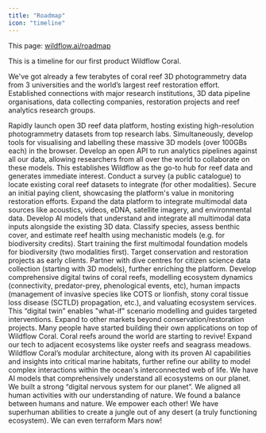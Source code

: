 ```yaml
---
title: "Roadmap"
icon: "timeline"
---
```


This page: [wildflow.ai/roadmap](https://wildflow.ai/roadmap)

This is a timeline for our first product Wildflow Coral.

We've got already a few terabytes of coral reef 3D photogrammetry data from 3 universities and the world’s largest reef restoration effort. Established connections with major research institutions, 3D data pipeline organisations, data collecting companies, restoration projects and reef analytics research groups.

<Steps>
  <Step title="3D reef platform (in 6 months)">
    Rapidly launch open 3D reef data platform, hosting existing high-resolution
    photogrammetry datasets from top research labs. Simultaneously, develop
    tools for visualising and labelling these massive 3D models (over 100GBs
    each) in the browser. Develop an open API to run analytics pipelines against
    all our data, allowing researchers from all over the world to collaborate on
    these models. This establishes Wildflow as the go-to hub for reef data and
    generates immediate interest. Conduct a survey (a public catalogue) to
    locate existing coral reef datasets to integrate (for other modalities).
    Secure an initial paying client, showcasing the platform's value in
    monitoring restoration efforts.
  </Step>
  <Step title="AI-powered, multimodal reef intelligence (in 1 year)">
    Expand the data platform to integrate multimodal data sources like
    acoustics, videos, eDNA, satellite imagery, and environmental data. Develop
    AI models that understand and integrate all multimodal data inputs alongside
    the existing 3D data. Classify species, assess benthic cover, and estimate
    reef health using mechanistic models (e.g. for biodiversity credits). Start
    training the first multimodal foundation models for biodiversity (two
    modalities first). Target conservation and restoration projects as early
    clients. Partner with dive centres for citizen science data collection
    (starting with 3D models), further enriching the platform.
  </Step>
  <Step title="Comprehensive “digital twin” of coral reefs (in 2 years)">
    Develop comprehensive digital twins of coral reefs, modelling ecosystem
    dynamics (connectivity, predator-prey, phenological events, etc), human
    impacts (management of invasive species like COTS or lionfish, stony coral
    tissue loss disease (SCTLD) propagation, etc.), and valuating ecosystem
    services. This “digital twin” enables "what-if" scenario modelling and
    guides targeted interventions. Expand to other markets beyond
    conservation/restoration projects. Many people have started building their
    own applications on top of Wildflow Coral. Coral reefs around the world are
    starting to revive!
  </Step>
  <Step title="Beyond coral reefs (in 5 years)">
    Expand our tech to adjacent ecosystems like oyster reefs and seagrass
    meadows. Wildflow Coral’s modular architecture, along with its proven AI
    capabilities and insights into critical marine habitats, further refine our
    ability to model complex interactions within the ocean's interconnected web
    of life.
  </Step>
  <Step title="Beyond oceans (in 10 years)">
    We have AI models that comprehensively understand all ecosystems on our
    planet. We built a strong “digital nervous system for our planet”. We
    aligned all human activities with our understanding of nature. We found a
    balance between humans and nature. We empower each other!
  </Step>
  <Step title="Beyond Earth (in 20 years)">
    We have superhuman abilities to create a jungle out of any desert (a truly
    functioning ecosystem). We can even terraform Mars now!
  </Step>
</Steps>
